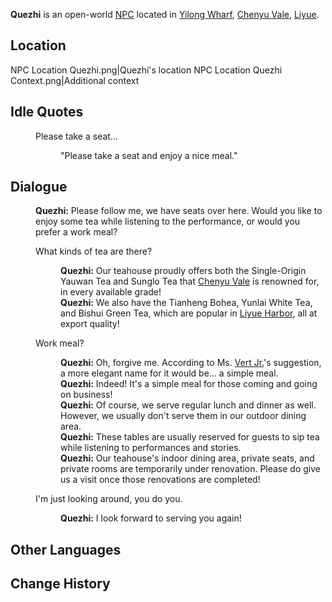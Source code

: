 {{Meta
<!-- Remove this template after adding the missing info -->
|missing_NPC_profile  = yes
}}
{{Character Infobox
|type             = Open-World NPC
|image            = NPC Quezhi.png
|realname         = <!-- Optional, if different from in-game name -->
|deceased         = <!-- Past (for deceased prior to events of the game) or free response -->
|region           = Liyue
|location         = Liyue
|affiliation      = Jiulue Teahouse
|title            = "Jiulue Teahouse" Waitress

|ancestry         = <!-- Clan/family -->
|father           = 
|mother           = 
|spouse           = 
|sibling          = 
|child            = 
|relative         = 

|voiceEN          = 
|voiceCN          = 
|voiceJP          = 
|voiceKR          = 
|dialoguereward   = 
}}
'''Quezhi''' is an open-world [[NPC]] located in [[Yilong Wharf]], [[Chenyu Vale]], [[Liyue]].

==Location==
<gallery>
NPC Location Quezhi.png|Quezhi's location
NPC Location Quezhi Context.png|Additional context
</gallery>
<!--
==Profile==
''(To be added.)''

===Appearance===
''(To be added.)''

==Quests and Events==
{{Quests and Events}}
-->
==Idle Quotes==
{{Dialogue Start}}
: {{DIcon|Idle}} Please take a seat...
:: {{A|VO Quezhi 01.ogg}} "Please take a seat and enjoy a nice meal."
{{Dialogue End}}

==Dialogue==
{{Dialogue Start}}
:'''Quezhi:''' Please follow me, we have seats over here. Would you like to enjoy some tea while listening to the performance, or would you prefer a work meal?
:{{DIcon}} What kinds of tea are there?
::'''Quezhi:''' Our teahouse proudly offers both the Single-Origin Yauwan Tea and Sunglo Tea that [[Chenyu Vale]] is renowned for, in every available grade!
::'''Quezhi:''' We also have the Tianheng Bohea, Yunlai White Tea, and Bishui Green Tea, which are popular in [[Liyue Harbor]], all at export quality!
:{{DIcon}} Work meal?
::'''Quezhi:''' Oh, forgive me. According to Ms. [[Vert Jr.]]'s suggestion, a more elegant name for it would be... a simple meal.
::'''Quezhi:''' Indeed! It's a simple meal for those coming and going on business!
::'''Quezhi:''' Of course, we serve regular lunch and dinner as well. However, we usually don't serve them in our outdoor dining area.
::'''Quezhi:''' These tables are usually reserved for guests to sip tea while listening to performances and stories.
::'''Quezhi:''' Our teahouse's indoor dining area, private seats, and private rooms are temporarily under renovation. Please do give us a visit once those renovations are completed!
:{{DIcon}} I'm just looking around, you do you.
::'''Quezhi:''' I look forward to serving you again!
{{Dialogue End}}
<!--
==Event Dialogue==
===Event Name===
{{Dialogue Start}}
:'''{{subst:PAGENAME}}:'''
{{Dialogue End}}
-->

==Other Languages==
{{Other Languages|default_hidden=1
|en      = Quezhi
|zhs     = 却之
|zhs_rm  = Quèzhī
|zht     = 卻之
|zht_rm  = Quèzhī
|ja      = 却之
|ja_rm   = Kyakushin{{Assumed}}
|ko      = {{tt|각지|卻之}}
|es      = Quezhi
|fr      = Quezhi
|ru      = Цюэ Чжи
|th      = Quezhi
|vi      = Quezhi
|de      = Quezhi
|id      = Quezhi
|pt      = Quezhi
|tr      = Quezhi
|it      = Quezhi
}}

==Change History==
{{Change History|4.4}}
<!--
==References==
{{Reflist}}-->